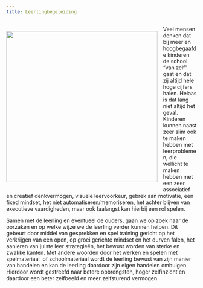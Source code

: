 ```yaml
---
title: Leerlingbegeleiding
---
```


<div style="float: left; margin-right: 15px;">
  ![](/www/images/IMG_0921%20(2).jpg){fig-alt="leerlingbegeleiding" width=400px}
</div>

Veel mensen denken dat bij meer en hoogbegaafde kinderen de school "van zelf" gaat en dat zij altijd hele hoge cijfers halen. Helaas is dat lang niet altijd het geval. Kinderen kunnen naast zeer slim ook te maken hebben met leerproblemen, die wellicht te maken hebben met een zeer associatief en creatief denkvermogen, visuele leervoorkeur, gebrek aan motivatie, een fixed mindset, het niet automatiseren/memoriseren, het achter blijven van executieve vaardigheden, maar ook faalangst kan hierbij een rol spelen.

Samen met de leerling en eventueel de ouders, gaan we op zoek naar de oorzaken en op welke wijze we de leerling verder kunnen helpen. Dit gebeurt door middel van gesprekken en spel training gericht op het verkrijgen van een open, op groei gerichte mindset en het durven falen, het aanleren van juiste leer strategieën, het bewust worden van sterke en zwakke kanten. Met andere woorden door het werken en spelen met spelmateriaal  of schoolmateriaal wordt de leerling bewust van zijn manier van handelen en kan de leerling daardoor zijn eigen handelen ombuigen. Hierdoor wordt gestreefd naar betere opbrengsten, hoger zelfinzicht en daardoor een beter zelfbeeld en meer zelfsturend vermogen.
